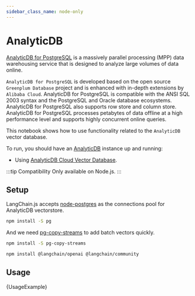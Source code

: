 ```yaml
---
sidebar_class_name: node-only
---
```



# AnalyticDB

[AnalyticDB for PostgreSQL](https://www.alibabacloud.com/help/en/analyticdb-for-postgresql/latest/product-introduction-overview) is a massively parallel processing (MPP) data warehousing service that is designed to analyze large volumes of data online.

`AnalyticDB for PostgreSQL` is developed based on the open source `Greenplum Database` project and is enhanced with in-depth extensions by `Alibaba Cloud`. AnalyticDB for PostgreSQL is compatible with the ANSI SQL 2003 syntax and the PostgreSQL and Oracle database ecosystems. AnalyticDB for PostgreSQL also supports row store and column store. AnalyticDB for PostgreSQL processes petabytes of data offline at a high performance level and supports highly concurrent online queries.

This notebook shows how to use functionality related to the `AnalyticDB` vector database.

To run, you should have an [AnalyticDB](https://www.alibabacloud.com/help/en/analyticdb-for-postgresql/latest/product-introduction-overview) instance up and running:

- Using [AnalyticDB Cloud Vector Database](https://www.alibabacloud.com/product/hybriddb-postgresql).

:::tip Compatibility
Only available on Node.js.
:::

## Setup

LangChain.js accepts [node-postgres](https://node-postgres.com/) as the connections pool for AnalyticDB vectorstore.

```bash npm2yarn
npm install -S pg
```

And we need [pg-copy-streams](https://github.com/brianc/node-pg-copy-streams) to add batch vectors quickly.

```bash npm2yarn
npm install -S pg-copy-streams
```


<IntegrationInstallTooltip></IntegrationInstallTooltip>

```bash npm2yarn
npm install @langchain/openai @langchain/community
```

## Usage


<CodeBlock language="typescript">{UsageExample}</CodeBlock>
